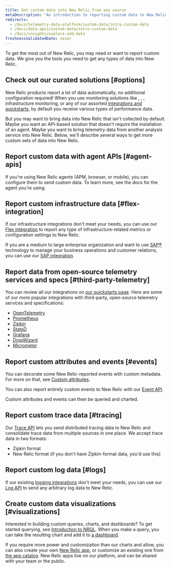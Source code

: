 ```yaml
---
title: Get custom data into New Relic from any source
metaDescription: "An introduction to reporting custom data to New Relic: why you'd want to do that, and how to start."
redirects:
  - /docs/telemetry-data-platform/custom-data/intro-custom-data
  - /docs/data-apis/custom-data/intro-custom-data
  - /docs/insights/explore-add-data
freshnessValidatedDate: never
---
```


To get the most out of New Relic, you may need or want to report custom data. We give you the tools you need to get any types of data into New Relic.

## Check out our curated solutions [#options]

New Relic products report a lot of data automatically, no additional configuration required! When you use monitoring solutions like <InlinePopover type="apm" />, <InlinePopover type="browser" />, <InlinePopover type="mobile" />, infrastructure monitoring, or any of our assorted [integrations and quickstarts](https://newrelic.com/instant-observability), by default you receive various types of performance data.

But you may want to bring data into New Relic that isn't collected by default. Maybe you want an API-based solution that doesn't require the installation of an agent. Maybe you want to bring telemetry data from another analysis service into New Relic. Below, we'll describe several ways to get more custom sets of data into New Relic.

## Report custom data with agent APIs [#agent-apis]

If you're using New Relic agents (APM, browser, or mobile), you can configure them to send custom data. To learn more, see the docs for the agent you're using.

## Report custom infrastructure data [#flex-integration]

If our infrastructure integrations don't meet your needs, you can use our [Flex integration](/docs/integrations/host-integrations/host-integrations-list/flex-integration-tool-build-your-own-integration) to report any type of infrastructure-related metrics or configuration settings to New Relic.

If you are a medium to large enterprise organization and want to use [SAP&reg;](https://www.sap.com/) technology to manage your business operations and customer relations, you can use our [SAP integration](/docs/data-apis/custom-data/sap-integration).

## Report data from open-source telemetry services and specs [#third-party-telemetry]

You can review all our integrations on [our quickstarts page](https://newrelic.com/instant-observability). Here are some of our more popular integrations with third-party, open-source telemetry services and specifications: 

* [OpenTelemetry](/docs/more-integrations/open-source-telemetry-integrations/opentelemetry/introduction-opentelemetry-new-relic)
* [Prometheus](/docs/infrastructure/prometheus-integrations/get-started/send-prometheus-metric-data-new-relic)
* [Zipkin](/docs/distributed-tracing/trace-api/report-zipkin-format-traces-trace-api)
* [StatsD](/docs/more-integrations/open-source-telemetry-integrations/statsd/statsd-monitoring-integration)
* [Grafana](/docs/more-integrations/grafana-integrations/get-started/grafana-support-prometheus-promql)
* [DropWizard](/docs/more-integrations/open-source-telemetry-integrations/dropwizard/dropwizard-reporter)
* [Micrometer](/docs/more-integrations/open-source-telemetry-integrations/micrometer/micrometer-metrics-registry)

## Report custom attributes and events [#events]

You can decorate some New Relic-reported events with custom metadata. For more on that, see [Custom attributes](/docs/data-apis/custom-data/custom-events/collect-custom-attributes). 

You can also report entirely custom events to New Relic with our [Event API](/docs/data-apis/ingest-apis/event-api/introduction-event-api). 

Custom attributes and events can then be queried and charted. 

## Report custom trace data [#tracing]

Our [Trace API](/docs/distributed-tracing/trace-api/introduction-trace-api) lets you send distributed tracing data to New Relic and consolidate trace data from multiple sources in one place. We accept trace data in two formats:

* Zipkin format
* New Relic format (if you don't have Zipkin-format data, you'd use this)

## Report custom log data [#logs]

If our existing [logging integrations](/docs/logs/get-started/get-started-log-management) don't meet your needs, you can use our [Log API](/docs/logs/log-api/introduction-log-api) to send any arbitrary log data to New Relic. 

## Create custom data visualizations [#visualizations]

Interested in building custom queries, charts, and dashboards? To get started querying, see [Introduction to NRQL](/docs/query-your-data/nrql-new-relic-query-language/get-started/introduction-nrql-new-relics-query-language). When you make a query, you can take the resulting chart and add it to [a dashboard](/docs/query-your-data/explore-query-data/dashboards/introduction-dashboards). 

If you require more power and customization than our charts and <InlinePopover type="dashboards" /> allow, you can also create your own [New Relic app](/docs/new-relic-one/use-new-relic-one/build-new-relic-one/new-relic-one-build-your-own-custom-new-relic-one-application), or customize an existing one from [the app catalog](https://opensource.newrelic.com/nerdpacks). New Relic apps live on our platform, and can be shared with your team or the public. 
